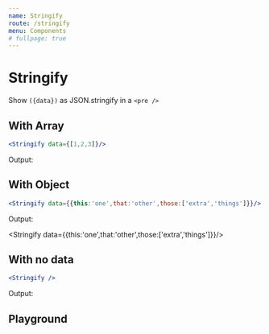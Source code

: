 ```yaml
---
name: Stringify
route: /stringify
menu: Components
# fullpage: true
---
```



# Stringify

Show `({data})` as JSON.stringify in a `<pre />`

## With Array

```jsx
<Stringify data={[1,2,3]}/>
```

Output:

<Stringify data={[1,2,3]}/>

## With Object

```jsx
<Stringify data={{this:'one',that:'other',those:['extra','things']}}/>
```

Output:

<Stringify data={{this:'one',that:'other',those:['extra','things']}}/>

## With no data

```jsx
<Stringify />
```

Output:

<Stringify />

## Playground 
<Playground>
<Stringify data={[1,2,3]}/>
</Playground>
